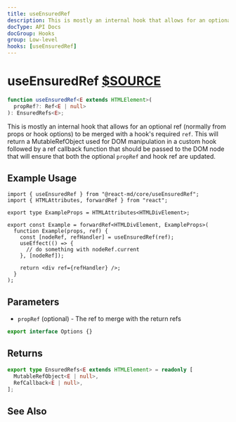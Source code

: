 ```yaml
---
title: useEnsuredRef
description: This is mostly an internal hook that allows for an optional ref (normally from props or hook options) to be merged with a hook's required ref. This will return a MutableRefObject used for DOM manipulation in a custom hook followed by a ref callback function that should be passed to the DOM node that will ensure that both the optional propRef and hook ref are updated.
docType: API Docs
docGroup: Hooks
group: Low-level
hooks: [useEnsuredRef]
---
```


# useEnsuredRef [$SOURCE](packages/core/src/useEnsuredRef.ts)

```ts disableTransform
function useEnsuredRef<E extends HTMLElement>(
  propRef?: Ref<E | null>
): EnsuredRefs<E>;
```

This is mostly an internal hook that allows for an optional ref (normally
from props or hook options) to be merged with a hook's required `ref`. This
will return a MutableRefObject used for DOM manipulation in a custom hook
followed by a ref callback function that should be passed to the DOM node
that will ensure that both the optional `propRef` and hook ref are updated.

## Example Usage

```tsx
import { useEnsuredRef } from "@react-md/core/useEnsuredRef";
import { HTMLAttributes, forwardRef } from "react";

export type ExampleProps = HTMLAttributes<HTMLDivElement>;

export const Example = forwardRef<HTMLDivElement, ExampleProps>(
  function Example(props, ref) {
    const [nodeRef, refHandler] = useEnsuredRef(ref);
    useEffect(() => {
      // do something with nodeRef.current
    }, [nodeRef]);

    return <div ref={refHandler} />;
  }
);
```

## Parameters

- `propRef` (optional) - The ref to merge with the return refs

```ts disableTransform
export interface Options {}
```

## Returns

```ts disableTransform
export type EnsuredRefs<E extends HTMLElement> = readonly [
  MutableRefObject<E | null>,
  RefCallback<E | null>,
];
```

## See Also
